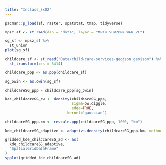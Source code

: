 ```yaml
---
title: "Inclass_Ex02"
---
```


```r
pacman::p_load(sf, raster, spatstat, tmap, tidyverse)
```

```r
mpsz_sf <- st_read(dsn = "data", layer = "MP14_SUBZONE_WEB_PL")
```

```r
sg_sf <- mpsz_sf %>%
  st_union
plot(sg_sf)
```


```r
childcare_sf <- st_read("Data/child-care-services-geojson.geojson") %>%
  st_transform(crs = 3414)
```

```r
childcare_ppp <- as.ppp(childcare_sf)
```

```r
sg_owin <- as.owin(sg_sf)
```

```r
childcareSG_ppp = childcare_ppp[sg_owin]
```

```r
kde_childcareSG_bw <- density(childcareSG_ppp,
                              sigma=bw.diggle,
                              edge=TRUE,
                            kernel="gaussian") 
```

```r
childcareSG_ppp.km <- rescale.ppp(childcareSG_ppp, 1000, "km")

kde_childcareSG_adaptive <- adaptive.density(childcareSG_ppp.km, method="kernel")

gridded_kde_childcareSG_ad <- as(
  kde_childcareSG_adaptive,
  "SpatialGridDataFrame"
)
spplot(gridded_kde_childcareSG_ad)
```